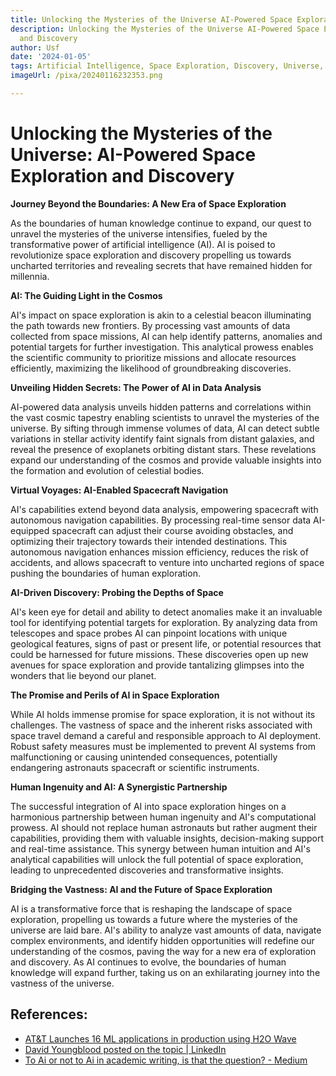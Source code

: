 ```yaml
---
title: Unlocking the Mysteries of the Universe AI-Powered Space Exploration and Discovery
description: Unlocking the Mysteries of the Universe AI-Powered Space Exploration
  and Discovery
author: Usf
date: '2024-01-05'
tags: Artificial Intelligence, Space Exploration, Discovery, Universe, Mysteries
imageUrl: /pixa/20240116232353.png

---
```

# Unlocking the Mysteries of the Universe: AI-Powered Space Exploration and Discovery

**Journey Beyond the  Boundaries: A New Era of Space  Exploration**

As the boundaries of  human knowledge  continue to expand,  our quest to unravel the mysteries of the universe intensifies, fueled by the  transformative power of artificial intelligence (AI). AI  is poised to revolutionize space exploration and discovery propelling us towards uncharted territories and revealing secrets that have  remained hidden for millennia.

**AI: The Guiding Light in the Cosmos**

AI's impact  on space exploration is akin to a celestial beacon illuminating the path towards  new frontiers.  By processing vast amounts of data collected from space missions, AI can help identify patterns, anomalies  and potential targets for further investigation. This analytical  prowess enables the scientific community to prioritize missions  and allocate  resources efficiently, maximizing the likelihood of  groundbreaking discoveries.

**Unveiling Hidden Secrets: The Power of AI in Data Analysis**

AI-powered data analysis unveils hidden patterns and correlations within the vast  cosmic  tapestry  enabling scientists to unravel  the mysteries of the universe.  By sifting  through immense volumes of data, AI can detect subtle variations in stellar activity  identify faint  signals from distant galaxies, and reveal the presence  of exoplanets orbiting distant stars. These revelations expand our  understanding of  the cosmos and provide valuable  insights into the formation and evolution of celestial bodies.

**Virtual Voyages: AI-Enabled Spacecraft  Navigation**

AI's capabilities  extend beyond data analysis, empowering spacecraft with autonomous navigation capabilities. By processing real-time  sensor  data AI-equipped spacecraft  can adjust their course avoiding obstacles, and optimizing their trajectory towards their intended destinations. This autonomous navigation enhances  mission efficiency, reduces the risk of accidents, and allows spacecraft to venture into uncharted regions of space pushing the boundaries of human exploration.

**AI-Driven Discovery:  Probing the Depths of Space**

AI's  keen eye for detail and ability to detect anomalies make it  an invaluable tool  for identifying potential targets for exploration. By analyzing data from telescopes and space probes AI can pinpoint locations with unique geological features, signs of past or present life, or potential  resources  that could be harnessed for future missions. These discoveries open up new avenues  for  space exploration and provide tantalizing glimpses into the wonders that lie beyond our planet.

**The Promise and Perils of AI in  Space Exploration**

While AI holds immense promise for space exploration, it  is not without its challenges. The vastness of  space and the inherent risks associated with space travel demand a careful and responsible approach to AI deployment. Robust safety measures must be implemented to prevent AI systems from malfunctioning or causing  unintended consequences, potentially endangering astronauts spacecraft or scientific instruments.

**Human Ingenuity and  AI: A Synergistic Partnership**

The successful integration of AI into space exploration hinges on a harmonious partnership between human ingenuity and AI's computational prowess. AI should not replace human astronauts but rather augment their capabilities, providing  them with  valuable insights, decision-making support and real-time assistance. This synergy between human  intuition and AI's analytical capabilities will unlock the full  potential of space exploration, leading to unprecedented discoveries and transformative insights.

**Bridging the Vastness: AI and the Future of Space Exploration**

AI is a transformative  force that  is reshaping the landscape of space exploration, propelling us towards a  future where the mysteries of the universe are laid bare. AI's ability  to analyze vast amounts of data, navigate complex environments, and identify hidden opportunities  will redefine our understanding of the cosmos, paving the  way for a new era of exploration and discovery. As AI continues to evolve, the boundaries  of human knowledge will expand further, taking us on an exhilarating journey into the vastness of the universe.

## References:
- [AT&T Launches 16 ML applications in production using H2O Wave](https://www.linkedin.com/posts/h2oai_att-launches-16-ml-applications-in-production-activity-7091824850486366208-S98p)
- [David Youngblood posted on the topic | LinkedIn](https://www.linkedin.com/posts/thedavidyoungblood_the-future-of-artificial-intelligence-with-activity-7133891330325303297-Wrb5?trk=public_profile_like_view)
- [To Ai or not to Ai in academic writing, is that the question? - Medium](https://medium.com/@lopezoliverx/to-ai-or-not-to-ai-in-academic-writing-is-that-the-question-b1cdc688499f)
